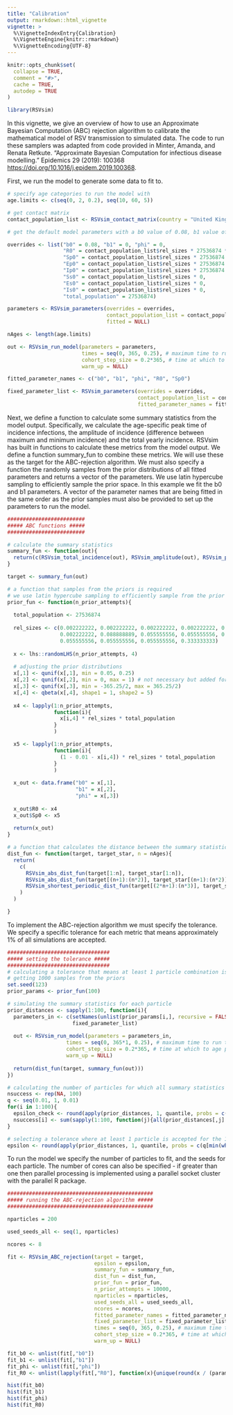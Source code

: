 ```yaml
---
title: "Calibration"
output: rmarkdown::html_vignette
vignette: >
  %\VignetteIndexEntry{Calibration}
  %\VignetteEngine{knitr::rmarkdown}
  %\VignetteEncoding{UTF-8}
---
```


```r
knitr::opts_chunk$set(
  collapse = TRUE,
  comment = "#>",
  cache = TRUE,
  autodep = TRUE
)
```

```r
library(RSVsim)
```

In this vignette, we give an overview of how to use an Approximate Bayesian Computation (ABC) rejection algorithm to calibrate the mathematical model of RSV transmission to simulated data. The code to run these samplers was adapted from code provided in Minter, Amanda, and Renata Retkute. "Approximate Bayesian Computation for infectious disease modelling." Epidemics 29 (2019): 100368 <https://doi.org/10.1016/j.epidem.2019.100368>. 

First, we run the model to generate some data to fit to.

```r

# specify age categories to run the model with
age.limits <- c(seq(0, 2, 0.2), seq(10, 60, 5))

# get contact matrix
contact_population_list <- RSVsim_contact_matrix(country = "United Kingdom", age.limits = age.limits)

# get the default model parameters with a b0 value of 0.08, b1 value of 0, phi value of 0 and change the initial conditions 

overrides <- list("b0" = 0.08, "b1" = 0, "phi" = 0,
                  "R0" = contact_population_list$rel_sizes * 27536874 * 0.1,
                  "Sp0" = contact_population_list$rel_sizes * 27536874 * (1 - 0.1 - 0.01),
                  "Ep0" = contact_population_list$rel_sizes * 27536874 * 0,
                  "Ip0" = contact_population_list$rel_sizes * 27536874 * 0.01,
                  "Ss0" = contact_population_list$rel_sizes * 0,
                  "Es0" = contact_population_list$rel_sizes * 0,
                  "Is0" = contact_population_list$rel_sizes * 0,
                  "total_population" = 27536874)

parameters <- RSVsim_parameters(overrides = overrides,
                                contact_population_list = contact_population_list,
                                fitted = NULL)

nAges <- length(age.limits)

out <- RSVsim_run_model(parameters = parameters,
                        times = seq(0, 365, 0.25), # maximum time to run the model for
                        cohort_step_size = 0.2*365, # time at which to age people\
                        warm_up = NULL)

fitted_parameter_names <- c("b0", "b1", "phi", "R0", "Sp0")

fixed_parameter_list <- RSVsim_parameters(overrides = overrides,
                                          contact_population_list = contact_population_list,
                                          fitted_parameter_names = fitted_parameter_names)

```

Next, we define a function to calculate some summary statistics from the model output. Specifically, we calculate the age-specific peak time of incidence infections, the amplitude of incidence (difference between maximum and minimum incidence) and the total yearly incidence. RSVsim has built in functions to calculate these metrics from the model output. We define a function summary_fun to combine these metrics. We will use these as the target for the ABC-rejection algorithm. We must also specify a function the randomly samples from the prior distributions of all fitted parameters and returns a vector of the parameters. We use latin hypercube sampling to efficiently sample the prior space. In this example we fit the b0 and b1 parameters. A vector of the parameter names that are being fitted in the same order as the prior samples must also be provided to set up the parameters to run the model.

```r

#########################
##### ABC functions #####
#########################

# calculate the summary statistics
summary_fun <- function(out){
  return(c(RSVsim_total_incidence(out), RSVsim_amplitude(out), RSVsim_peak(out)))
}

target <- summary_fun(out)

# a function that samples from the priors is required
# we use latin hypercube sampling to efficiently sample from the prior distributions
prior_fun <- function(n_prior_attempts){
  
  total_population <- 27536874
  
  rel_sizes <- c(0.002222222, 0.002222222, 0.002222222, 0.002222222, 0.002222222, 0.002222222, 0.002222222, 0.002222222, 0.002222222,
                 0.002222222, 0.088888889, 0.055555556, 0.055555556, 0.055555556, 0.055555556, 0.055555556, 0.055555556, 0.055555556,
                 0.055555556, 0.055555556, 0.055555556, 0.333333333)
  
  x <- lhs::randomLHS(n_prior_attempts, 4)
  
  # adjusting the prior distributions
  x[,1] <- qunif(x[,1], min = 0.05, 0.25)
  x[,2] <- qunif(x[,2], min = 0, max = 1) # not necessary but added for completeness
  x[,3] <- qunif(x[,3], min = -365.25/2, max = 365.25/2)
  x[,4] <- qbeta(x[,4], shape1 = 1, shape2 = 5)
  
  x4 <- lapply(1:n_prior_attempts,
               function(i){
                 x[i,4] * rel_sizes * total_population
               }
               )

  x5 <- lapply(1:n_prior_attempts,
               function(i){
                 (1 - 0.01 - x[i,4]) * rel_sizes * total_population
               }
               )
  
  x_out <- data.frame("b0" = x[,1],
                      "b1" = x[,2],
                      "phi" = x[,3])
  
  x_out$R0 <- x4
  x_out$Sp0 <- x5
  
  return(x_out)
}

# a function that calculates the distance between the summary statistics is required
dist_fun <- function(target, target_star, n = nAges){
  return(
    c(
      RSVsim_abs_dist_fun(target[1:n], target_star[1:n]),
      RSVsim_abs_dist_fun(target[(n+1):(n*2)], target_star[(n+1):(n*2)]),
      RSVsim_shortest_periodic_dist_fun(target[(2*n+1):(n*3)], target_star[(2*n+1):(n*3)], period = 365.25)
    )
  )

}

```

To implement the ABC-rejection algorithm we must specify the tolerance. We specify a specific tolerance for each metric that means approximately 1% of all simulations are accepted.

```r
#################################
##### setting the tolerance #####
#################################
# calculating a tolerance that means at least 1 particle combination is accepted every 1000 simulation
# getting 1000 samples from the priors
set.seed(123)
prior_params <- prior_fun(100)

# simulating the summary statistics for each particle
prior_distances <- sapply(1:100, function(i){
  parameters_in <- c(setNames(unlist(prior_params[i,], recursive = FALSE), fitted_parameter_names),
                     fixed_parameter_list)
  
  out <- RSVsim_run_model(parameters = parameters_in,
                   times = seq(0, 365*1, 0.25), # maximum time to run the model for
                   cohort_step_size = 0.2*365, # time at which to age people
                   warm_up = NULL)
  
  return(dist_fun(target, summary_fun(out)))
})

# calculating the number of particles for which all summary statistics are within the tolerance given different percentiles of the summary statistics 
nsuccess <- rep(NA, 100)
q <- seq(0.01, 1, 0.01)
for(i in 1:100){
  epsilon_check <- round(apply(prior_distances, 1, quantile, probs = c(q[i])), digits = 2)
  nsuccess[i] <- sum(sapply(1:100, function(j){all(prior_distances[,j] <= epsilon_check)}))
}

# selecting a tolerance where at least 1 particle is accepted for the 100 simulations
epsilon <- round(apply(prior_distances, 1, quantile, probs = c(q[min(which(nsuccess >= 1))])), digits = 2)

```

To run the model we specify the number of particles to fit, and the seeds for each particle. The number of cores can also be specified - if greater than one then parallel processing is implemented using a parallel socket cluster with the parallel R package.

```r
###############################################
##### running the ABC-rejection algorithm #####
###############################################

nparticles = 200

used_seeds_all <- seq(1, nparticles)

ncores <- 8

fit <- RSVsim_ABC_rejection(target = target,
                            epsilon = epsilon,
                            summary_fun = summary_fun,
                            dist_fun = dist_fun,
                            prior_fun = prior_fun,
                            n_prior_attempts = 10000,
                            nparticles = nparticles,
                            used_seeds_all = used_seeds_all,
                            ncores = ncores,
                            fitted_parameter_names = fitted_parameter_names,
                            fixed_parameter_list = fixed_parameter_list,
                            times = seq(0, 365, 0.25), # maximum time to run the model for
                            cohort_step_size = 0.2*365, # time at which to age people\
                            warm_up = NULL)

fit_b0 <- unlist(fit[,"b0"])
fit_b1 <- unlist(fit[,"b1"])
fit_phi <- unlist(fit[,"phi"])
fit_R0 <- unlist(lapply(fit[,"R0"], function(x){unique(round(x / (parameters$rel_sizes * parameters$total_population), digits = 2))}))

hist(fit_b0)
hist(fit_b1)
hist(fit_phi)
hist(fit_R0)

```
